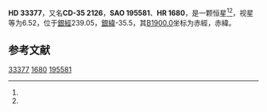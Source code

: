 {{Starbox begin
| name = HD 33377
}}
{{Starbox observe
| epoch = [[J2000.0|J2000.0]]
| constell = {{星座名待查}}<ref name=SIMBAD>{{cite web
 | url=http://simbad.u-strasbg.fr/simbad/sim-id?Ident=HR+1680
 | title =Pulsating variable Star
 | publisher=Centre de Données astronomiques de Strasbourg
 | work=SIMBAD
 | accessdate=2012-07-13}}</ref><ref name=DATA>{{cite web
 | url=http://vizier.u-strasbg.fr/viz-bin/VizieR-5?-out.add=.&-source=5050&-corr=PK=HR&-out.max=9999&HR=1680
 | title=VizieR Detailed Page
 | accessdate=2012-07-13
 | archive-date=2016-03-05
 | archive-url=https://web.archive.org/web/20160305012056/http://vizier.u-strasbg.fr/viz-bin/VizieR-5?-out.add=.&-source=5050&-corr=PK=HR&-out.max=9999&HR=1680
 | dead-url=no
 }}</ref>
| 星官 = 
| ra = {{RA|5|8|14.8}}<ref name=SIMBAD /><ref name=DATA />
| dec = {{DEC|-35|43|6}}<ref name=SIMBAD /><ref name=DATA />
| appmag_v = 6.52<ref name=SIMBAD /><ref name=DATA />
}}
{{Starbox character
| class = K1III<ref name=SIMBAD /><ref name=DATA />
| b-v = 1.08<ref name=SIMBAD /><ref name=DATA />
| u-b = 0.94<ref name=SIMBAD /><ref name=DATA />
| r-i = <ref name=SIMBAD /><ref name=DATA />
| variable = 
}}
{{Starbox astrometry
| radial_v = 0.94
| prop_mo_ra = -5
| parallax = 
| p_error = 
}}
{{Starbox catalog
| names =CD-35 2126，[[SAO星表|SAO]] 195581，[[HD星表|HD]] 33377，[[HR星表|HR]] 1680}}
{{Starbox reference |Simbad=HR+1680}}
{{Starbox end}}

'''HD 33377'''，又名'''CD-35 2126'''，'''SAO 195581'''、'''HR 1680'''，是一颗恒星<ref name=SIMBAD /><ref name=DATA />，视星等为6.52，位于[[銀道座標系|銀經]]239.05，[[銀道座標系|銀緯]]-35.5，其[[B1900.0|B1900.0]]坐标为赤經{{RA|5|4|41.1}}，赤緯{{DEC|-35|-35.5|50}}。

== 参考文献 ==
{{reflist}}

{{star-stub}}

[[Category:HD和HDE天體|33377]]
[[Category:HR天體|1680]]
[[Category:SAO天體|195581]]